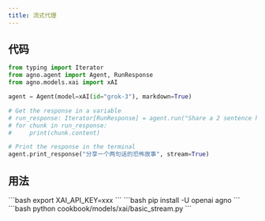 ```yaml
---
title: 流式代理
---
```


## 代码

```python cookbook/models/xai/basic_stream.py
from typing import Iterator
from agno.agent import Agent, RunResponse
from agno.models.xai import xAI

agent = Agent(model=xAI(id="grok-3"), markdown=True)

# Get the response in a variable
# run_response: Iterator[RunResponse] = agent.run("Share a 2 sentence horror story", stream=True)
# for chunk in run_response:
#     print(chunk.content)

# Print the response in the terminal
agent.print_response("分享一个两句话的恐怖故事", stream=True)
```

## 用法

<Steps>
  <Snippet file="create-venv-step.mdx" />

  <Step title="设置你的 API 密钥">
    ```bash
    export XAI_API_KEY=xxx
    ```
  </Step>

  <Step title="安装库">
    ```bash
    pip install -U openai agno
    ```
  </Step>

  <Step title="运行代理">
    ```bash
    python cookbook/models/xai/basic_stream.py
    ```
  </Step>
</Steps>